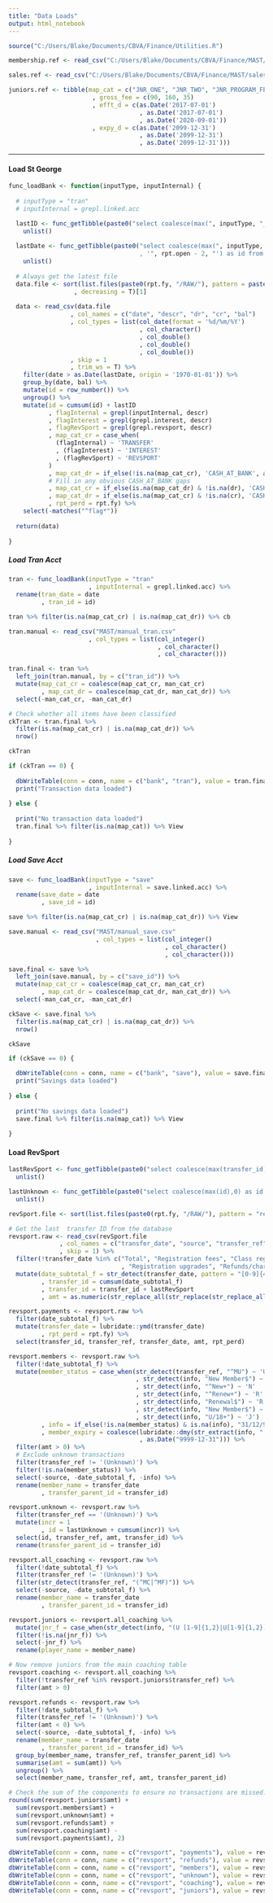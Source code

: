 ```yaml
---
title: "Data Loads"
output: html_notebook
---
```


```r

source("C:/Users/Blake/Documents/CBVA/Finance/Utilities.R")

```

```r

membership.ref <- read_csv("C:/Users/Blake/Documents/CBVA/Finance/MAST/membership.csv")

sales.ref <- read_csv("C:/Users/Blake/Documents/CBVA/Finance/MAST/sales.csv")

juniors.ref <- tibble(map_cat = c("JNR_ONE", "JNR_TWO", "JNR_PROGRAM_FEE")
                       , gross_fee = c(90, 160, 35)
                       , efft_d = c(as.Date('2017-07-01')
                                    , as.Date('2017-07-01')
                                    , as.Date('2020-09-01'))
                       , expy_d = c(as.Date('2099-12-31')
                                    , as.Date('2099-12-31')
                                    , as.Date('2099-12-31')))

```

***
#### Load St George
```r

func_loadBank <- function(inputType, inputInternal) {
  
  # inputType = "tran"
  # inputInternal = grepl.linked.acc

  lastID <- func_getTibble(paste0("select coalesce(max(", inputType, "_id),0) as id from bank.", inputType)) %>% 
    unlist()
  
  lastDate <- func_getTibble(paste0("select coalesce(max(", inputType, "_date)
                                    , '", rpt.open - 2, "') as id from bank.", inputType)) %>% 
    unlist()
  
  # Always get the latest file
  data.file <- sort(list.files(paste0(rpt.fy, "/RAW/"), pattern = paste0(inputType, "*"), full.names = T)
                  , decreasing = T)[1]
  
  data <- read_csv(data.file
                 , col_names = c("date", "descr", "dr", "cr", "bal")
                 , col_types = list(col_date(format = '%d/%m/%Y')
                                    , col_character()
                                    , col_double()
                                    , col_double()
                                    , col_double())
                 , skip = 1
                 , trim_ws = T) %>% 
    filter(date > as.Date(lastDate, origin = '1970-01-01')) %>% 
    group_by(date, bal) %>% 
    mutate(id = row_number()) %>% 
    ungroup() %>% 
    mutate(id = cumsum(id) + lastID
           , flagInternal = grepl(inputInternal, descr)
           , flagInterest = grepl(grepl.interest, descr)
           , flagRevSport = grepl(grepl.revsport, descr)
           , map_cat_cr = case_when(
             (flagInternal) ~ 'TRANSFER'
             , (flagInterest) ~ 'INTEREST'
             , (flagRevSport) ~ 'REVSPORT'
           )
           , map_cat_dr = if_else(!is.na(map_cat_cr), 'CASH_AT_BANK', as.character(NA))
           # Fill in any obvious CASH_AT_BANK gaps
           , map_cat_cr = if_else(is.na(map_cat_dr) & !is.na(dr), 'CASH_AT_BANK', map_cat_cr)
           , map_cat_dr = if_else(is.na(map_cat_cr) & !is.na(cr), 'CASH_AT_BANK', map_cat_dr)
           , rpt_perd = rpt.fy) %>% 
    select(-matches("^flag*"))
  
  return(data)
  
}

```

##### Load Tran Acct
```r

tran <- func_loadBank(inputType = "tran"
                      , inputInternal = grepl.linked.acc) %>% 
  rename(tran_date = date
         , tran_id = id)

tran %>% filter(is.na(map_cat_cr) | is.na(map_cat_dr)) %>% cb

tran.manual <- read_csv("MAST/manual_tran.csv"
                      , col_types = list(col_integer()
                                         , col_character()
                                         , col_character()))

tran.final <- tran %>% 
  left_join(tran.manual, by = c("tran_id")) %>% 
  mutate(map_cat_cr = coalesce(map_cat_cr, man_cat_cr)
         , map_cat_dr = coalesce(map_cat_dr, man_cat_dr)) %>% 
  select(-man_cat_cr, -man_cat_dr)

# Check whether all items have been classified
ckTran <- tran.final %>% 
  filter(is.na(map_cat_cr) | is.na(map_cat_dr)) %>% 
  nrow()

ckTran

if (ckTran == 0) {
  
  dbWriteTable(conn = conn, name = c("bank", "tran"), value = tran.final, append = T, row.names = F)
  print("Transaction data loaded")
  
} else {
  
  print("No transaction data loaded")  
  tran.final %>% filter(is.na(map_cat)) %>% View
  
}

```

##### Load Save Acct
```r

save <- func_loadBank(inputType = "save"
                      , inputInternal = save.linked.acc) %>% 
  rename(save_date = date
         , save_id = id)

save %>% filter(is.na(map_cat_cr) | is.na(map_cat_dr)) %>% View

save.manual <- read_csv("MAST/manual_save.csv"
                        , col_types = list(col_integer()
                                           , col_character()
                                           , col_character()))

save.final <- save %>% 
  left_join(save.manual, by = c("save_id")) %>% 
  mutate(map_cat_cr = coalesce(map_cat_cr, man_cat_cr)
         , map_cat_dr = coalesce(map_cat_dr, man_cat_dr)) %>% 
  select(-man_cat_cr, -man_cat_dr)

ckSave <- save.final %>% 
  filter(is.na(map_cat_cr) | is.na(map_cat_dr)) %>% 
  nrow()

ckSave

if (ckSave == 0) {

  dbWriteTable(conn = conn, name = c("bank", "save"), value = save.final, append = T, row.names = F)
  print("Savings data loaded")
  
} else {
  
  print("No savings data loaded")  
  save.final %>% filter(is.na(map_cat)) %>% View
  
}

```

#### Load RevSport
```r

lastRevSport <- func_getTibble(paste0("select coalesce(max(transfer_id),0) as id from revsport.payments")) %>%
  unlist()

lastUnknown <- func_getTibble(paste0("select coalesce(max(id),0) as id from revsport.unknown")) %>%
  unlist()

revSport.file <- sort(list.files(paste0(rpt.fy, "/RAW/"), pattern = "rev_*", full.names = T), decreasing = T)[1]

# Get the last  transfer ID from the database
revsport.raw <- read_csv(revSport.file
              , col_names = c("transfer_date", "source", "transfer_ref", "info", "amt")
              , skip = 1) %>% 
  filter(!transfer_date %in% c("Total", "Registration fees", "Class registrations"
                               , "Registration upgrades", "Refunds/chargebacks")) %>% 
  mutate(date_subtotal_f = str_detect(transfer_date, pattern = "[0-9]{4}-[0-9]{2}-[0-9]{2}")
         , transfer_id = cumsum(date_subtotal_f)
         , transfer_id = transfer_id + lastRevSport
         , amt = as.numeric(str_replace_all(str_replace(str_replace_all(amt, "\\$", ""), "\\,", ""), "- ", "-")))

revsport.payments <- revsport.raw %>% 
  filter(date_subtotal_f) %>% 
  mutate(transfer_date = lubridate::ymd(transfer_date)
         , rpt_perd = rpt.fy) %>% 
  select(transfer_id, transfer_ref, transfer_date, amt, rpt_perd)

revsport.members <- revsport.raw %>% 
  filter(!date_subtotal_f) %>% 
  mutate(member_status = case_when(str_detect(transfer_ref, "^MU") ~ 'U'
                                   , str_detect(info, "New Member$") ~ 'N'
                                   , str_detect(info, "^New+") ~ 'N'
                                   , str_detect(info, "^Renew+") ~ 'R'
                                   , str_detect(info, "Renewal$") ~ 'R'
                                   , str_detect(info, "New Member$") ~ 'N'
                                   , str_detect(info, "U/18+") ~ 'J')
         , info = if_else(!is.na(member_status) & is.na(info), "31/12/9999", info)
         , member_expiry = coalesce(lubridate::dmy(str_extract(info, "[0-9]{1,2}/[0-9]{1,2}/[0-9]{4}"))
                                    , as.Date("9999-12-31"))) %>% 
  filter(amt > 0) %>% 
  # Exclude unknown transactions
  filter(transfer_ref != '(Unknown)') %>% 
  filter(!is.na(member_status)) %>% 
  select(-source, -date_subtotal_f, -info) %>% 
  rename(member_name = transfer_date
         , transfer_parent_id = transfer_id)

revsport.unknown <- revsport.raw %>% 
  filter(transfer_ref == '(Unknown)') %>% 
  mutate(incr = 1
         , id = lastUnknown + cumsum(incr)) %>% 
  select(id, transfer_ref, amt, transfer_id) %>% 
  rename(transfer_parent_id = transfer_id)

revsport.all_coaching <- revsport.raw %>% 
  filter(!date_subtotal_f) %>% 
  filter(transfer_ref != '(Unknown)') %>% 
  filter(str_detect(transfer_ref, "(^MC|^MF)")) %>% 
  select(-source, -date_subtotal_f) %>% 
  rename(member_name = transfer_date
         , transfer_parent_id = transfer_id)

revsport.juniors <- revsport.all_coaching %>% 
  mutate(jnr_f = case_when(str_detect(info, "(U [1-9]{1,2}|U[1-9]{1,2})") ~ 1)) %>% 
  filter(!is.na(jnr_f)) %>% 
  select(-jnr_f) %>% 
  rename(player_name = member_name)

# Now remove juniors from the main coaching table
revsport.coaching <- revsport.all_coaching %>% 
  filter(!transfer_ref %in% revsport.juniors$transfer_ref) %>% 
  filter(amt > 0)

revsport.refunds <- revsport.raw %>% 
  filter(!date_subtotal_f) %>% 
  filter(transfer_ref != '(Unknown)') %>% 
  filter(amt < 0) %>% 
  select(-source, -date_subtotal_f, -info) %>% 
  rename(member_name = transfer_date
         , transfer_parent_id = transfer_id) %>% 
  group_by(member_name, transfer_ref, transfer_parent_id) %>% 
  summarise(amt = sum(amt)) %>% 
  ungroup() %>% 
  select(member_name, transfer_ref, amt, transfer_parent_id)

# Check the sum of the components to ensure no transactions are missed.
round(sum(revsport.juniors$amt) + 
  sum(revsport.members$amt) + 
  sum(revsport.unknown$amt) +
  sum(revsport.refunds$amt) + 
  sum(revsport.coaching$amt) - 
  sum(revsport.payments$amt), 2)

dbWriteTable(conn = conn, name = c("revsport", "payments"), value = revsport.payments, append = T, row.names = F)
dbWriteTable(conn = conn, name = c("revsport", "refunds"), value = revsport.refunds, append = T, row.names = F)
dbWriteTable(conn = conn, name = c("revsport", "members"), value = revsport.members, append = T, row.names = F)
dbWriteTable(conn = conn, name = c("revsport", "unknown"), value = revsport.unknown, append = T, row.names = F)
dbWriteTable(conn = conn, name = c("revsport", "coaching"), value = revsport.coaching, append = T, row.names = F)
dbWriteTable(conn = conn, name = c("revsport", "juniors"), value = revsport.juniors, append = T, row.names = F)

```
